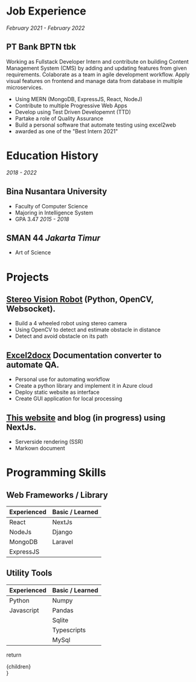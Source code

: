 
# Job Experience

*February 2021 - February 2022*
## PT Bank BPTN tbk
Working as Fullstack Developer Intern and contribute on building Content Management System (CMS) by adding and updating features from given requirements. Colaborate as a team in agile development workflow. Apply visual features on frontend and manage data from database in multiple microservices.
* Using MERN (MongoDB, ExpressJS, React, NodeJ)
* Contribute to multiple Progressive Web Apps
* Develop using Test Driven Developemnt (TTD)
* Partake a role of Quality Assurance
* Build a personal software that automate testing using excel2web
* awarded as one of the "Best Intern 2021"

# Education History

*2018 - 2022*
## Bina Nusantara University
* Faculty of Computer Science
* Majoring in Intelligence System
* GPA 3.47
*2015 - 2018*
## SMAN 44 *Jakarta Timur*
* Art of Science

# Projects
## [Stereo Vision Robot](https://github.com/chawza/jetson-obstacle-avoidance) (Python, OpenCV, Websocket).
* Build a 4 wheeled robot using stereo camera
* Using OpenCV to detect and estimate obstacle in distance
* Detect and avoid obstacle on its path

## [Excel2docx](https://github.com/chawza/excel2docx) Documentation converter to automate QA.
* Personal use for automating workflow
* Create a python library and implement it in Azure cloud
* Deploy static website as interface
* Create GUI application for local processing

## [This website](https://github.com/chawza/personalweb) and blog (in progress) using NextJs.
* Serverside rendering (SSR)
* Markown document

# Programming Skills
## Web Frameworks / Library
| Experienced | Basic / Learned |
| ----------- |---------------  |
| React       | NextJs          |
| NodeJs      | Django          |
| MongoDB     | Laravel         |
| ExpressJS   |                 |

## Utility Tools
| Experienced | Basic / Learned |
| ----------- |---------------  |
| Python      | Numpy           |
| Javascript  | Pandas          |
|             | Sqlite          |
|             | Typescripts     |
|             | MySql           |

  return <PageLayout> 
    <div className={styles.AboutContainer}>
      {children}
    </div>
  </PageLayout>
} 